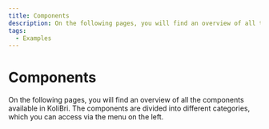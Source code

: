 ```yaml
---
title: Components
description: On the following pages, you will find an overview of all the components available in KoliBri. The components are divided into different categories, which you can access via the menu on the left.
tags:
  - Examples
---
```



# Components

On the following pages, you will find an overview of all the components available in KoliBri. The components are divided into different categories, which you can access via the menu on the left.

<ComponentList lang="en" />
